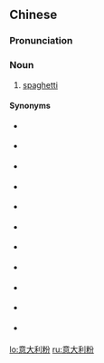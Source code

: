 ==Chinese==
{{zh-forms|type=31}}

===Pronunciation===
{{zh-pron
|m=yìdàlìfěn
|c=ji3 daai6 lei6 fan2
|cat=n
}}

===Noun===
{{zh-noun}}

# {{lb|zh|mainland China}} [[spaghetti]]

====Synonyms====
* {{qualifier|Taiwan}} {{zh-l|義大利粉}}
* {{qualifier|mainland China}} {{zh-l|意大利麵}}
* {{qualifier|Taiwan}} {{zh-l|義大利麵}}
* {{qualifier|mainland China}} {{zh-l|意大利麵條}}
* {{qualifier|Taiwan}} {{zh-l|義大利麵條}}
* {{qualifier|mainland China}} {{zh-l|意大利式長麵條}}
* {{qualifier|Taiwan}} {{zh-l|義大利式長麵條}}
* {{qualifier|mainland China, abbreviation}} {{zh-l|意粉}}
* {{qualifier|Taiwan, abbreviation}} {{zh-l|義粉}}
* {{qualifier|mainland China, abbreviation}} {{zh-l|意麵}}
* {{qualifier|Taiwan, abbreviation}} {{zh-l|義麵}}

{{zh-cat|Foods|Pasta}}

[[lo:意大利粉]]
[[ru:意大利粉]]